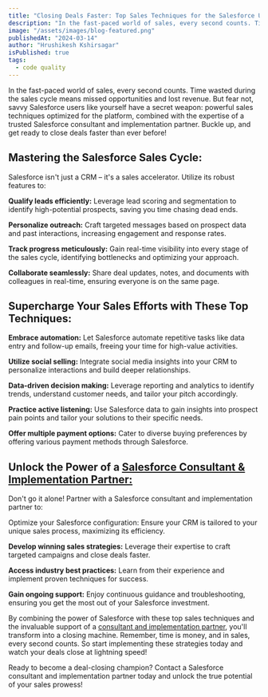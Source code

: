```yaml
---
title: "Closing Deals Faster: Top Sales Techniques for the Salesforce User"
description: "In the fast-paced world of sales, every second counts. Time wasted during the sales cycle means missed opportunities and lost revenue. But fear not, savvy Salesforce users like yourself have a secret weapon: powerful sales techniques optimized for the platform, combined with the expertise of a trusted Salesforce consultant and implementation partner. Buckle up, and get ready to close deals faster than ever before!"
image: "/assets/images/blog-featured.png"
publishedAt: "2024-03-14"
author: "Hrushikesh Kshirsagar"
isPublished: true
tags:
  - code quality
---
```


In the fast-paced world of sales, every second counts. Time wasted during the sales cycle means missed opportunities and lost revenue. But fear not, savvy Salesforce users like yourself have a secret weapon: powerful sales techniques optimized for the platform, combined with the expertise of a trusted Salesforce consultant and implementation partner. Buckle up, and get ready to close deals faster than ever before!

## Mastering the Salesforce Sales Cycle:

Salesforce isn't just a CRM – it's a sales accelerator. Utilize its robust features to:

**Qualify leads efficiently:** Leverage lead scoring and segmentation to identify high-potential prospects, saving you time chasing dead ends.

**Personalize outreach:** Craft targeted messages based on prospect data and past interactions, increasing engagement and response rates.

**Track progress meticulously:** Gain real-time visibility into every stage of the sales cycle, identifying bottlenecks and optimizing your approach.

**Collaborate seamlessly:** Share deal updates, notes, and documents with colleagues in real-time, ensuring everyone is on the same page.

## Supercharge Your Sales Efforts with These Top Techniques:

**Embrace automation:** Let Salesforce automate repetitive tasks like data entry and follow-up emails, freeing your time for high-value activities.

**Utilize social selling:** Integrate social media insights into your CRM to personalize interactions and build deeper relationships.

**Data-driven decision making:** Leverage reporting and analytics to identify trends, understand customer needs, and tailor your pitch accordingly.

**Practice active listening:** Use Salesforce data to gain insights into prospect pain points and tailor your solutions to their specific needs.

**Offer multiple payment options:** Cater to diverse buying preferences by offering various payment methods through Salesforce.

## Unlock the Power of a [Salesforce Consultant & Implementation Partner:](https://www.cloudprism.in)

Don't go it alone! Partner with a Salesforce consultant and implementation partner to:

Optimize your Salesforce configuration: Ensure your CRM is tailored to your unique sales process, maximizing its efficiency.

**Develop winning sales strategies:** Leverage their expertise to craft targeted campaigns and close deals faster.

**Access industry best practices:** Learn from their experience and implement proven techniques for success.

**Gain ongoing support:** Enjoy continuous guidance and troubleshooting, ensuring you get the most out of your Salesforce investment.

By combining the power of Salesforce with these top sales techniques and the invaluable support of a [consultant and implementation partner](https://www.cloudprism.in), you'll transform into a closing machine. Remember, time is money, and in sales, every second counts. So start implementing these strategies today and watch your deals close at lightning speed!

Ready to become a deal-closing champion? Contact a Salesforce consultant and implementation partner today and unlock the true potential of your sales prowess!
